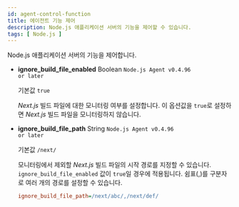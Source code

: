 ```yaml
---
id: agent-control-function
title: 에이전트 기능 제어
description: Node.js 애플리케이션 서버의 기능을 제어할 수 있습니다.
tags: [ Node.js ]
---
```


Node.js 애플리케이션 서버의 기능을 제어합니다.


<Nodejscontrolfunction />  

* **ignore_build_file_enabled** <span class='type'>Boolean</span> <code class="my">Node.js Agent v0.4.96 or later</code>

  기본값 `true`

  *Next.js* 빌드 파일에 대한 모니터링 여부를 설정합니다. 이 옵션값을 `true`로 설정하면 *Next.js* 빌드 파일을 모니터링하지 않습니다.

* **ignore_build_file_path** <span class='type'>String</span> <code class="my">Node.js Agent v0.4.96 or later</code>

  기본값 `/next/`
  
  모니터링에서 제외할 *Next.js* 빌드 파일의 시작 경로를 지정할 수 있습니다. `ignore_build_file_enabled` 값이 `true`일 경우에 적용됩니다. 쉼표(,)를 구분자로 여러 개의 경로를 설정할 수 있습니다.

  ```ini title="whatap.conf"
  ignore_build_file_path=/next/abc/,/next/def/
  ```